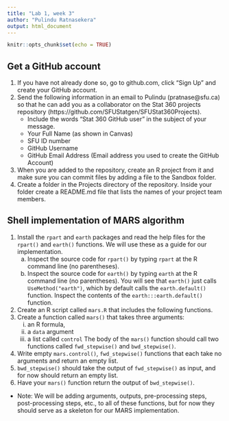 ```yaml
---
title: "Lab 1, week 3"
author: "Pulindu Ratnasekera"
output: html_document
---
```


```r
knitr::opts_chunk$set(echo = TRUE)
```

## Get a GitHub account

1. If you have not already done so, go to github.com, click "Sign Up" and create your GitHub account.
2. Send the following information in an email to Pulindu (pratnase@sfu.ca) so that he can add you as a collaborator on the Stat 360 projects repository (https://github.com/SFUStatgen/SFUStat360Projects). 
    - Include the words "Stat 360 GitHub user" in the subject of your message.
    - Your Full Name (as shown in Canvas)
    - SFU ID number
    - GitHub Username
    - GitHub Email Address (Email address you used to create the GitHub Account)

3. When you are added to the repository,
 create an R project
from it and make sure you can commit files by adding 
a file to the Sandbox folder. 
4. Create a folder in the Projects directory of the
repository. Inside your folder create a README.md file 
that lists the names of your project team members.


## Shell implementation of MARS algorithm

1. Install the `rpart` and `earth` packages and read the help
files for the `rpart()` and `earth()` functions. We will use
these as a guide for our implementation.
    a. Inspect the source code for `rpart()` by typing `rpart`
    at the R command line (no parentheses).
    a. Inspect the source code for `earth()` by typing `earth`
    at the R command line (no parentheses). You will
    see that `earth()` just calls `UseMethod("earth")`, which
    by default calls the `earth.default()` function.
    Inspect the contents of the `earth:::earth.default()`
    function.
2. Create an R script called `mars.R` that
includes the following functions.
3. Create a function called `mars()` that takes three
arguments:
    i. an R formula,
    ii. a `data` argument
    iii. a list called `control`
The body of the `mars()` function should call two functions
called `fwd_stepwise()` and `bwd_stepwise()`. 
4. Write empty `mars.control()`, `fwd_stepwise()` functions that 
each take no arguments and return an empty list.
5. `bwd_stepwise()` should take the output of `fwd_stepwise()`
as input, and for now should return an empty list.
6. Have your `mars()` function return the output of `bwd_stepwise()`.

* Note: We will be adding arguments, outputs, pre-processing steps,
post-processing steps, etc., to all of these functions, but 
for now they should serve as a skeleton for our MARS implementation.
